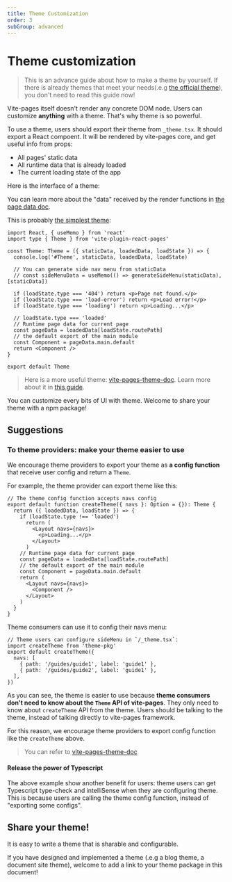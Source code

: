 ```yaml
---
title: Theme Customization
order: 3
subGroup: advanced
---
```


# Theme customization

> This is an advance guide about how to make a theme by yourself. If there is already themes that meet your needs(.e.g [the official theme](/official-theme)), you don't need to read this guide now!

Vite-pages itself doesn't render any concrete DOM node. Users can customize **anything** with a theme. That's why theme is so powerful.

To use a theme, users should export their theme from `_theme.tsx`. It should export a React compoent. It will be rendered by vite-pages core, and get useful info from props:

- All pages' static data
- All runtime data that is already loaded
- The current loading state of the app

Here is the interface of a theme:


<ThemeInterface />

You can learn more about the "data" received by the render functions in [the page data doc](/page-data).

This is probably [the simplest theme](https://github.com/vitejs/vite-plugin-react-pages/blob/master/packages/playground/basic/pages/_theme.tsx):

```tsx
import React, { useMemo } from 'react'
import type { Theme } from 'vite-plugin-react-pages'

const Theme: Theme = ({ staticData, loadedData, loadState }) => {
  console.log('#Theme', staticData, loadedData, loadState)

  // You can generate side nav menu from staticData
  // const sideMenuData = useMemo(() => generateSideMenu(staticData), [staticData])

  if (loadState.type === '404') return <p>Page not found.</p>
  if (loadState.type === 'load-error') return <p>Load error!</p>
  if (loadState.type === 'loading') return <p>Loading...</p>

  // loadState.type === 'loaded'
  // Runtime page data for current page
  const pageData = loadedData[loadState.routePath]
  // the default export of the main module
  const Component = pageData.main.default
  return <Component />
}

export default Theme
```

> Here is a more useful theme: [vite-pages-theme-doc](https://github.com/vitejs/vite-plugin-react-pages/blob/master/packages/theme-doc/src/index.tsx). Learn more about it in [this guide](/official-theme).

You can customize every bits of UI with theme. Welcome to share your theme with a npm package!

## Suggestions

### To theme providers: make your theme easier to use

We encourage theme providers to export your theme as **a config function** that receive user config and return a `Theme`.

For example, the theme provider can export theme like this:

```tsx
// The theme config function accepts navs config
export default function createTheme({ navs }: Option = {}): Theme {
  return ({ loadedData, loadState }) => {
    if (loadState.type !== 'loaded')
      return (
        <Layout navs={navs}>
          <p>Loading...</p>
        </Layout>
      )
    // Runtime page data for current page
    const pageData = loadedData[loadState.routePath]
    // the default export of the main module
    const Component = pageData.main.default
    return (
      <Layout navs={navs}>
        <Component />
      </Layout>
    )
  }
}
```

Theme consumers can use it to config their navs menu:

```tsx
// Theme users can configure sideMenu in `/_theme.tsx`:
import createTheme from 'theme-pkg'
export default createTheme({
  navs: [
    { path: '/guides/guide1', label: 'guide1' },
    { path: '/guides/guide2', label: 'guide1' },
  ],
})
```

As you can see, the theme is easier to use because **theme consumers don't need to know about the `Theme` API of vite-pages**. They only need to know about `createTheme` API from the theme. Users should be talking to the theme, instead of talking directly to vite-pages framework.

For this reason, we encourage theme providers to export config function like the `createTheme` above.

> You can refer to [vite-pages-theme-doc](https://github.com/vitejs/vite-plugin-react-pages/blob/master/packages/theme-doc/src/index.tsx)

#### Release the power of Typescript

The above example show another benefit for users: theme users can get Typescript type-check and intelliSense when they are configuring theme. This is because users are calling the theme config function, instead of "exporting some configs".

## Share your theme!

It is easy to write a theme that is sharable and configurable.

If you have designed and implemented a theme (.e.g a blog theme, a document site theme), welcome to add a link to your theme package in this document!
